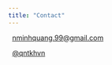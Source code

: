 ```yaml
---
title: "Contact"
---
```


<i class="fas fa-envelope"></i> &nbsp; <nminhquang.99@gmail.com>

<i class="fab fa-twitter-square"></i> &nbsp; [\@qntkhvn](https://twitter.com/qntkhvn)
